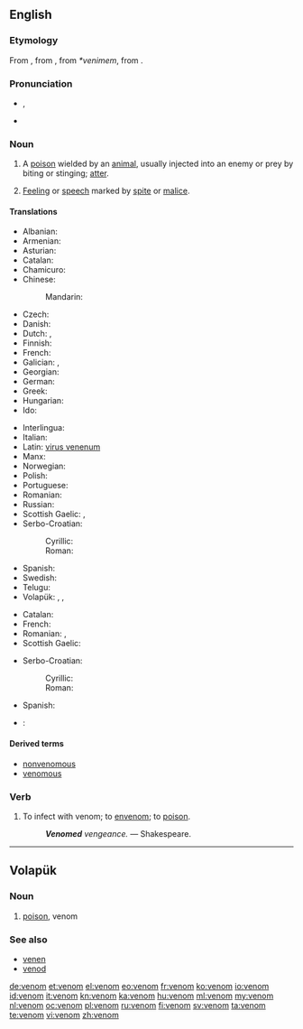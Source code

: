 ==English==

===Etymology===
From {{etyl|xno}}, from {{etyl|fro}} {{term|venim|lang=fro}}, from {{etyl|VL.}} ''*venimem'', from {{etyl|la}} {{term|venenum|lang=la}}.

===Pronunciation===
* {{IPA|/ˈvɛnəm/}}, {{X-SAMPA|/"vEn@m/}}
* {{audio|en-us-venom.ogg|Audio (US)}}

===Noun===
{{wikipedia}}
{{en-noun}}

# A [[poison]] wielded by an [[animal]], usually injected into an enemy or prey by biting or stinging; [[atter]].
# {{figuratively}} [[feeling|Feeling]] or [[speech]] marked by [[spite]] or [[malice]].

====Translations====
{{trans-top|poison wielded by animal}}
* Albanian: {{t-|sq|helm|xs=Albanian}}
* Armenian: {{t-|hy|թույն|tr=t'uyn}}
* Asturian: {{t|ast|venenu|m}}
* Catalan: {{t+|ca|verí|m}}
* Chamicuro: {{tø|ccc|solima}}
* Chinese:
*: Mandarin: {{t|zh|毒素}}
* Czech: {{t+|cs|jed|m}}
* Danish: {{t+|da|gift|m}}
* Dutch: {{t|nl|gif|n}}, {{t|nl|venijn|n}}
* Finnish: {{t+|fi|myrkky}}
* French: {{t+|fr|venin|m}}
* Galician: {{t|gl|veleno|m}}, {{t|gl|pezoña|f}}
* Georgian: {{t-|ka|შხამი|tr=šxami|sc=Geor|xs=Georgian}}
* German: {{t+|de|Gift|n}}
* Greek: {{t+|el|δηλητήριο|n}}
* Hungarian: {{t+|hu|méreg}}
* Ido: {{t+|io|veneno|xs=Ido}}
{{trans-mid}}
* Interlingua: {{t|ia|veneno}}
* Italian: {{t+|it|veleno|m}}
* Latin: [[virus venenum]]
* Manx: {{t-|gv|nieu|xs=Manx}}
* Norwegian: {{t+|no|gift|m}}
* Polish: {{t+|pl|jad|m}}
* Portuguese: {{t+|pt|peçonha|f}}
* Romanian: {{t-|ro|venin|n}}
* Russian: {{t+|ru|яд|tr=jad}}
* Scottish Gaelic: {{t-|gd|puinnsean|m}}, {{t-|gd|nimh|m}}
* Serbo-Croatian:
*: Cyrillic: {{t|sh|отров|m}}
*: Roman: {{t|sh|otrov|m}}
* Spanish: {{t+|es|veneno|m}}
* Swedish: {{t+|sv|gift|c}}
* Telugu: {{t+|te|విషము|tr=vishamu}}
* Volapük: {{t|vo|venen}}, {{t|vo|venod}}, {{t|vo|venom}}
{{trans-bottom}}

{{trans-top|(''figurative'') malice}}
* Catalan: {{t-|ca|malvolença|f}}
* French: {{t+|fr|venin|m}}
* Romanian: {{t-|ro|venin|n}},  {{t-|ro|fiere}}
* Scottish Gaelic: {{t-|gd|nimh|m}}
{{trans-mid}}
* Serbo-Croatian:
*: Cyrillic: {{t|sh|злоба|f}}
*: Roman: {{t|sh|zloba|f}}
* Spanish: {{t-|es|malicia|f}}
{{trans-bottom}}

{{checktrans-top}}
* {{ttbc|uk}}: {{t-|uk|отрутa|f|xs=Ukrainian}}
{{trans-bottom}}

====Derived terms====
* [[nonvenomous]]
* [[venomous]]

===Verb===
{{en-verb}}

# To infect with venom; to [[envenom]]; to [[poison]].
#: '''''Venomed''' vengeance.'' &mdash; Shakespeare.

----

==Volapük==

===Noun===
{{head|vo|noun}}

# [[poison]], venom

===See also===
* [[venen]]
* [[venod]]

[[de:venom]]
[[et:venom]]
[[el:venom]]
[[eo:venom]]
[[fr:venom]]
[[ko:venom]]
[[io:venom]]
[[id:venom]]
[[it:venom]]
[[kn:venom]]
[[ka:venom]]
[[hu:venom]]
[[ml:venom]]
[[my:venom]]
[[nl:venom]]
[[oc:venom]]
[[pl:venom]]
[[ru:venom]]
[[fi:venom]]
[[sv:venom]]
[[ta:venom]]
[[te:venom]]
[[vi:venom]]
[[zh:venom]]